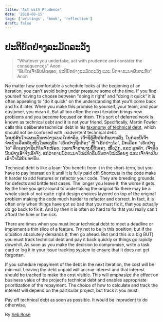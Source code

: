 ```yaml
---
title: 'Act with Prudence'
date: '2018-08-15'
tags: ['writings', 'book', 'reflection']
draft: false
---
```


# ປະຕິບັດຢ່າງລະມັດລະວັງ

> "Whatever you undertake, act with prudence and consider the consequences" Anon  
> "ອັນໃດເຈົ້າຮັບຜິດຊອບ, ປະຕິບັດຢ່າງລະມັດລະວັງ ແລະ ພິດຈາລະນາຜົນກະທົບ" Anon

No matter how comfortable a schedule looks at the beginning of an iteration, you can't avoid being under pressure some of the time. 
If you find yourself having to choose between "doing it right" and "doing it quick" it is often appealing to "do it quick" on the understanding that you'll come back and fix it later.
When you make this promise to yourself, your team, and your customer, you mean it. 
But all too often the next iteration brings new problems and you become focused on them. 
This sort of deferred work is known as technical debt and it is not your friend. Specifically, Martin Fowler calls this deliberate technical debt in his [taxonomy of technical debt](http://martinfowler.com/bliki/TechnicalDebtQuadrant.html), which should not be confused with inadvertent technical debt.  
ໂດຍບໍ່ສົນໃຈແຜນເປັນຕາວ່າງແນວໃດທຳອິດ, ເຈົ້າຊິຮູ້ສືກກົດກັນບານຄັ້ງ. 
ໃນກໍລະນີເຈົ້າຈຳເປັນເລືອກອັນໜຶ່ງໃນສອງອັນ "ເຮັດຢ່າງຖືກຕ້ອງ" ຫຼື "ເຮັດຢ່າງໄວ", ມັກເລືອກ "ເຮັດຢ່າງໄວ" ຄຶດເອງວ່າຊິແກ້ໄຂຈັກໜ້ອຍ.
ເວລາເຈົ້າສາບານນີ້ຕົນເອງ, ໝື່ວຽກ, ແລະ ລູກຄ້າ, ເຈົ້າຄຶດນັ້ນຢ່າງເອົາຈິງເອົາຈັງ.
ແຕ່ວ່າການພັດທະນາໃໝ່ເກີດຂຶ້ນບັນຫາໃໝ່ເລື້ອຍໆ ແລະ ເຈົ້າຈຳເປັນເອົາໃຈໃສ່ບັນຫານັ້ນ.


Technical debt is like a loan: You benefit from it in the short-term, but you have to pay interest on it until it is fully paid off. Shortcuts in the code make it harder to add features or refactor your code. They are breeding grounds for defects and brittle test cases. The longer you leave it, the worse it gets. By the time you get around to undertaking the original fix there may be a whole stack of not-quite-right design choices layered on top of the original problem making the code much harder to refactor and correct. In fact, it is often only when things have got so bad that you must fix it, that you actually do go back to fix it. And by then it is often so hard to fix that you really can't afford the time or the risk.

There are times when you must incur technical debt to meet a deadline or implement a thin slice of a feature. Try not to be in this position, but if the situation absolutely demands it, then go ahead. But (and this is a big BUT) you must track technical debt and pay it back quickly or things go rapidly downhill. As soon as you make the decision to compromise, write a task card or log it in your issue tracking system to ensure that it does not get forgotten.

If you schedule repayment of the debt in the next iteration, the cost will be minimal. Leaving the debt unpaid will accrue interest and that interest should be tracked to make the cost visible. This will emphasize the effect on business value of the project's technical debt and enables appropriate prioritization of the repayment. The choice of how to calculate and track the interest will depend on the particular project, but track it you must.

Pay off technical debt as soon as possible. It would be imprudent to do otherwise.

By [Seb Rose](http://programmer.97things.oreilly.com/wiki/index.php/Seb_Rose)